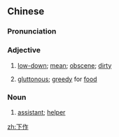 ==Chinese==
{{zh-forms}}

===Pronunciation===
{{zh-pron
|m=xiàzuo
|c=haa6 zok3
|mn=qz:hǎ-chok/tw:hā-choh/xm:hā-chok/zz:hēe-chok/twvk:hē-choh
|cat=v,n
}}

===Adjective===
{{zh-adj}}

# [[low-down]]; [[mean]]; [[obscene]]; [[dirty]]
# {{lb|zh|dialect}} [[gluttonous]]; [[greedy]] for [[food]]

===Noun===
{{zh-noun}}

# {{lb|zh|dialect}} [[assistant]]; [[helper]]

[[zh:下作]]